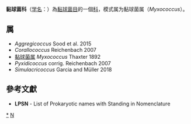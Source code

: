 {{not|黏菌}}
{{Automatic taxobox
| taxon = Myxococcaceae
| image_caption = ''Myxococcus xanthus''
| authority = Jahn, 1924
| type genus = 黏球菌属<br>''Myxococcus''
| type genus authority = Thaxter, 1892
}}
'''黏球菌科'''（[[学名|学名]]：{{lang|la|Myxococcaceae}}）為[[黏球菌目|黏球菌目]]的一個[[科|科]]，模式属为黏球菌属（''Myxococcus''）。

==属==
* ''Aggregicoccus'' Sood et al. 2015
* ''Corallococcus'' Reichenbach 2007
* [[黏球菌属|黏球菌属]] ''Myxococcus'' Thaxter 1892
* ''Pyxidicoccus'' corrig. Reichenbach 2007
* ''Simulacricoccus'' Garcia and Müller 2018

==參考文獻==
{{reflist}}
* '''LPSN''' - List of Prokaryotic names with Standing in Nomenclature

{{taxonbar}}

[[Category:_黏球菌科|*]]
[[Category:1924年描述的分类群|N]]
